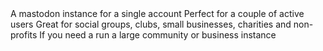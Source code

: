 <CardGroup cols={2}>
  <Card title="Single user (€2.50/month)" icon="user" color="#ea5a0c">
    A mastodon instance for a single account
  </Card>
  <Card title="Small instance (€5/month)" icon="user-group" color="#0285c7">
    Perfect for a couple of active users
  </Card>
  <Card title="Medium instance (€10/month)" icon="people-group" color="#16a34a">
    Great for social groups, clubs, small businesses, charities and non-profits
  </Card>
  <Card title="Large instance (€20/month)" icon="users-medical" color="#dc2626">
    If you need a run a large community or business instance
  </Card>
</CardGroup>